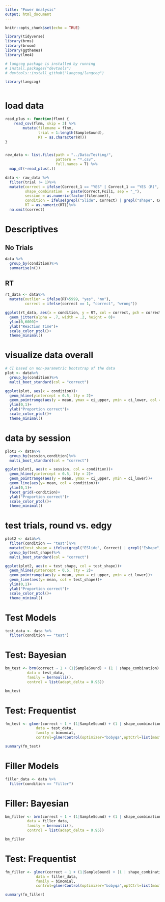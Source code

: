 ```yaml
---
title: "Power Analysis"
output: html_document
---
```


```r
knitr::opts_chunk$set(echo = TRUE)

library(tidyverse)
library(brms)
library(broom)
library(ggthemes)
library(lme4)

# langcog package is installed by running
# install.packages("devtools")
# devtools::install_github("langcog/langcog")

library(langcog)



```

# load data
```r
read_plus <- function(flnm) {
    read_csv(flnm, skip = 3) %>% 
        mutate(filename = flnm, 
               trial = 1:length(SampleSound),
               RT = as.character(RT))
}


raw_data <- list.files(path = "../Data/Testing/",
                       pattern = "*.csv",
                       full.names = T) %>% 
  map_df(~read_plus(.))

data <- raw_data %>%
  filter(trial != 1)%>%
  mutate(correct = ifelse(Correct_1 == "YES" | Correct_1 == "YES (R)", 1, 0),
         shape_combination  = paste(Correct,Foil1, sep = "_"), 
         session = as.numeric(factor(filename)), 
         condition = ifelse(grepl("Slide", Correct) | grepl("shape", Correct),"test", "filler"),
         RT = as.numeric(RT))%>%
  na.omit(correct)

```

# Descriptives

## No Trials

```r
data %>%
  group_by(condition)%>%
  summarise(n())
```

## RT

```r
rt_data <- data%>%
  mutate(outlier = ifelse(RT>5999, "yes", "no"),
         correct = ifelse(correct == 1, "correct", "wrong"))

ggplot(rt_data, aes(x = condition, y = RT, col = correct, pch = correct))+
  geom_jitter(alpha = .7, width = .2, height = 0)+
  ylim(0,6000)+
  ylab("Reaction Time")+
  scale_color_ptol()+
  theme_minimal()
```

# visualize data overall

```r

# CI based on non-parametric bootstrap of the data
plot <- data%>%
  group_by(condition)%>%
  multi_boot_standard(col = "correct")

ggplot(plot, aes(x = condition))+
  geom_hline(yintercept = 0.5, lty = 2)+
  geom_pointrange(aes(y = mean, ymax = ci_upper, ymin = ci_lower, col = condition))+
  ylim(0,1)+
  ylab("Proportion correct")+
  scale_color_ptol()+
  theme_minimal()


```
# data by session

```r
plot1 <- data%>%
  group_by(session,condition)%>%
  multi_boot_standard(col = "correct")

ggplot(plot1, aes(x = session, col = condition))+
  geom_hline(yintercept = 0.5, lty = 2)+
  geom_pointrange(aes(y = mean, ymax = ci_upper, ymin = ci_lower))+
  geom_line(aes(y= mean, col = condition))+
  ylim(0,1)+
  facet_grid(~condition)+
  ylab("Proportion correct")+
  scale_color_ptol()+
  theme_minimal()
```

# test trials, round vs. edgy

```r
plot2 <- data%>%
  filter(condition == "test")%>%
  mutate(test_shape = ifelse(grepl("ESlide", Correct) | grepl("Eshape", Correct),"edgy", "round"))%>%
  group_by(test_shape)%>%
  multi_boot_standard(col = "correct")

ggplot(plot2, aes(x = test_shape, col = test_shape))+
  geom_hline(yintercept = 0.5, lty = 2)+
  geom_pointrange(aes(y = mean, ymax = ci_upper, ymin = ci_lower))+
  geom_line(aes(y= mean, col = test_shape))+
  ylim(0,1)+
  ylab("Proportion correct")+
  scale_color_ptol()+
  theme_minimal()
```

# Test Models
```r
test_data <- data %>%
  filter(condition == "test")
```

# Test: Bayesian

```r
bm_test <- brm(correct ~ 1 + (1|SampleSound) + (1 | shape_combination),
          data = test_data,
          family = bernoulli(),
          control = list(adapt_delta = 0.95))

bm_test
```

# Test: Frequentist

```r
fm_test <- glmer(correct ~ 1 + (1|SampleSound) + (1 | shape_combination), 
              data = test_data, 
              family = binomial, 
              control=glmerControl(optimizer="bobyqa",optCtrl=list(maxfun=2e5)))

summary(fm_test)

```

# Filler Models
```r
filler_data <- data %>%
  filter(condition == "filler")
```

# Filler: Bayesian

```r
bm_filler <- brm(correct ~ 1 + (1|SampleSound) + (1 | shape_combination),
          data = filler_data,
          family = bernoulli(),
          control = list(adapt_delta = 0.95))

bm_filler
```


# Test: Frequentist

```r
fm_filler <- glmer(correct ~ 1 + (1|SampleSound) + (1 | shape_combination), 
              data = filler_data, 
              family = binomial, 
              control=glmerControl(optimizer="bobyqa",optCtrl=list(maxfun=2e5)))

summary(fm_filler)

```
